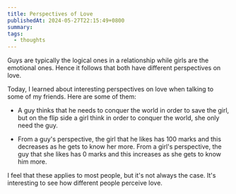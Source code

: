 ```yaml
---
title: Perspectives of Love
publishedAt: 2024-05-27T22:15:49+0800
summary: 
tags:
  - thoughts
---
```


Guys are typically the logical ones in a relationship while girls are the emotional ones. Hence it follows that both have different perspectives on love.

Today, I learned about interesting perspectives on love when talking to some of my friends. Here are some of them:

- A guy thinks that he needs to conquer the world in order to save the girl, but on the flip side a girl think in order to conquer the world, she only need the guy.

- From a guy's perspective, the girl that he likes has 100 marks and this decreases as he gets to know her more. From a girl's perspective, the guy that she likes has 0 marks and this increases as she gets to know him more.

I feel that these applies to most people, but it's not always the case. It's interesting to see how different people perceive love. 
